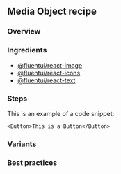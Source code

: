 
<Meta title="Concepts/Recipes/Media Object" />

## Media Object recipe

### **Overview**

<!--
Add a description of the recipe here. This should be a short description and what it does.
-->

### **Ingredients**

<!--
Add a list of ingredients here. This should be a list of required dependencies such as: @fluentui/react-button.
-->

- <a href="#" data-sb-kind="components-image--default">
    @fluentui/react-image
  </a>
- <a href="#" data-sb-kind="concepts-developer-icons-icons--page">
    @fluentui/react-icons
  </a>
- <a href="#" data-sb-kind="components-text--default">
    @fluentui/react-text
  </a>

### **Steps**

<!--
Add a list of steps here. This should be an explanation of how to achieve the outcome.

Note: Code snippets in this section should be minimal and only include the important parts of the component.
-->

This is an example of a code snippet:

<MediaObjectSnippetExample />

```tsx
<Button>This is a Button</Button>
```

### **Variants**

<!--
Add a list of variants here, not all recipes will have variants.

When adding examples, make sure to add a description of the variant and preferably explain the main idea over providing code snippets.
-->

### **Best practices**

<!--
Add a list of best practices here. This list could have do's and don'ts or just general guidelines.
-->
